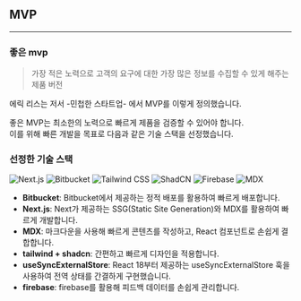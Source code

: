 ## MVP

---

### 좋은 mvp

> 가장 적은 노력으로 고객의 요구에 대한 가장 많은 정보를 수집할 수 있게 해주는 제품 버전

에릭 리스는 저서 -민첩한 스타트업- 에서 MVP를 이렇게 정의했습니다.

좋은 MVP는 최소한의 노력으로 빠르게 제품을 검증할 수 있어야 합니다.  
이를 위해 빠른 개발을 목표로 다음과 같은 기술 스택을 선정했습니다.

### 선정한 기술 스택

<div className="flex flex-wrap items-center gap-4">
  <img
    src="/images/nextjs.png"
    alt="Next.js"
    className="h-16 w-16 object-contain"
  />
  <img
    src="/images/bitbucket.png"
    alt="Bitbucket"
    className="h-16 w-16 object-contain"
  />
  <img
    src="/images/tailwind.png"
    alt="Tailwind CSS"
    className="h-16 w-16 object-contain"
  />
  <img
    src="/images/shadcn.png"
    alt="ShadCN"
    className="h-16 w-16 object-contain"
  />
  <img
    src="/images/firebase.png"
    alt="Firebase"
    className="h-16 w-16 object-contain"
  />
  <img src="/images/mdx.png" alt="MDX" className="h-16 w-16 object-contain" />
</div>

- **Bitbucket**: Bitbucket에서 제공하는 정적 배포를 활용하여 빠르게 배포합니다.
- **Next.js**: Next가 제공하는 SSG(Static Site Generation)와 MDX를 활용하여 빠르게 개발합니다.
- **MDX**: 마크다운을 사용해 빠르게 콘텐츠를 작성하고, React 컴포넌트로 손쉽게 결합합니다.
- **tailwind + shadcn**: 간편하고 빠르게 디자인을 적용합니다.
- **useSyncExternalStore**: React 18부터 제공하는 useSyncExternalStore 훅을 사용하여 전역 상태를 간결하게 구현했습니다.
- **firebase**: firebase를 활용해 피드백 데이터를 손쉽게 관리합니다.
